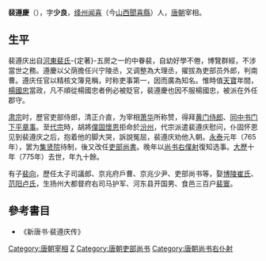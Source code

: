 '''裴遵慶'''（{{bd|？||775年||catIdx=P}}），字'''少良'''，[[绛州|绛州]][[闻喜|闻喜]]（今[[山西|山西]][[聞喜縣|聞喜縣]]）人，[[唐朝|唐朝]]宰相。

==生平==

裴遵庆出自[[河東裴氏|河東裴氏]]-{定著}-五房之一的中眷裴，自幼好學不倦，博覽群經，不涉當世之務。遵慶以父荫擔任兴宁陵丞，又调整為大理丞，擢拔為吏部员外郎，判南曹。遵庆任官以精核文簿見稱，时称吏事第一，因而廣為知名。惟時值[[天宝_(唐朝)|天寶]]年間，[[楊國忠|楊國忠]]當政，凡不順從楊國忠者例必被貶官，裴遵慶也因不服楊國忠，被派在外任郡守。

[[唐肅宗|肃宗]]时，歷官吏部侍郎，清正介直，为宰相[[萧华_(唐朝)|萧华]]所称赞，得拜[[黄门侍郎|黄门侍郎]]、[[同中书门下平章事|同中书门下平章事]]。至[[唐代宗|代宗]]時，胡將[[僕固懷恩|僕固懷恩]]拒命於[[汾州|汾州]]，代宗派遣裴遵庆慰问，仆固怀恩见到裴遵庆之后，抱着他的脚大哭，訴說冤屈，裴遵庆劝他入朝。[[永泰_(唐朝)|永泰]]元年（765年），罢为[[集贤院|集贤院]]待制，後又改任[[吏部尚書|吏部尚書]]。晚年以[[尚书右僕射|尚书右僕射]]復知选事。[[大歷|大歷]]十年（775年）去世，年九十餘。

有子[[裴向|裴向]]，歷任太子司議郎、京兆府戶曹、京兆少尹、吏部尚书等，娶[[博陵崔氏|博陵崔氏]]、[[范阳卢氏|范阳卢氏]]，生扬州大都督府右司马护军、河东县开国男、食邑三百户[[裴寰|裴寰]]。

==參考書目==
* 《新唐书·裴遵庆传》
{{start box}}
{{s-before|[[田神功|田神功]]}}
{{s-title|[[唐朝|唐朝]][[尚书右仆射|尚书右仆射]]|（非宰相）<br>769年—775年}}
{{s-after|[[李忠臣|李忠臣]]}}
{{end box}}

{{DEFAULTSORT:P}}
[[Category:唐朝宰相|Category:唐朝宰相]]
[[Category:河东裴氏|Z]]
[[Category:唐朝吏部尚书|Category:唐朝吏部尚书]]
[[Category:唐朝尚书右仆射|Category:唐朝尚书右仆射]]
